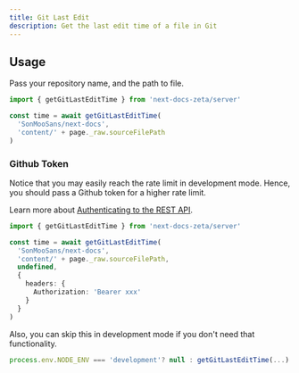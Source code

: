 ```yaml
---
title: Git Last Edit
description: Get the last edit time of a file in Git
---
```


## Usage

Pass your repository name, and the path to file.

```ts
import { getGitLastEditTime } from 'next-docs-zeta/server'

const time = await getGitLastEditTime(
  'SonMooSans/next-docs',
  'content/' + page._raw.sourceFilePath
)
```

### Github Token

Notice that you may easily reach the rate limit in development mode. Hence, you
should pass a Github token for a higher rate limit.

Learn more about
[Authenticating to the REST API](https://docs.github.com/en/rest/overview/authenticating-to-the-rest-api).

```ts
import { getGitLastEditTime } from 'next-docs-zeta/server'

const time = await getGitLastEditTime(
  'SonMooSans/next-docs',
  'content/' + page._raw.sourceFilePath,
  undefined,
  {
    headers: {
      Authorization: 'Bearer xxx'
    }
  }
)
```

Also, you can skip this in development mode if you don't need that
functionality.

```ts
process.env.NODE_ENV === 'development'? null : getGitLastEditTime(...)
```
